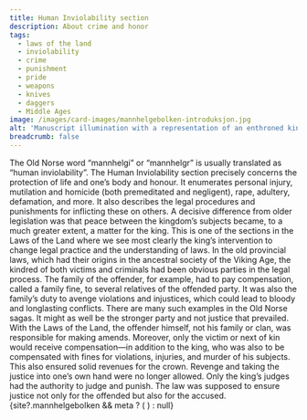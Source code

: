 ```yaml
---
title: Human Inviolability section
description: About crime and honor
tags:
  - laws of the land
  - inviolability
  - crime
  - punishment
  - pride
  - weapons
  - knives
  - daggers
  - Middle Ages
image: /images/card-images/mannhelgebolken-introduksjon.jpg
alt: 'Manuscript illumination with a representation of an enthroned king delivering a charter to a man from Codex Hardenbergianus (GKS 1154, fol. 9v)'
breadcrumb: false
---
```



<SitatHero 
    title= 'Human Inviolability section'
    ingress='“… the laws punish …”'  
    footer='Human Inviolability section, chapter 17'
/>

<Spacer height={10} />

<Container stil="firstletter text-left text-xl" columns='2' margin={0}>
    The Old Norse word “mannhelgi” or “mannhelgr” is usually translated as “human inviolability”. 
    The Human Inviolability section precisely concerns the protection of life and one’s body and honour. 
    It enumerates personal injury, mutilation and homicide (both premeditated and negligent), rape, adultery, defamation, and more. 
    It also describes the legal procedures and punishments for inflicting these on others. 
    A decisive difference from older legislation was that peace between the kingdom’s subjects became, to a much greater extent, a matter for the king. 
    This is one of the sections in the Laws of the Land where we see most clearly the king’s intervention to change legal practice and the understanding of laws. 
    In the old provincial laws, which had their origins in the ancestral society of the Viking Age, the kindred of both victims and criminals had been obvious parties in the legal process. 
    The family of the offender, for example, had to pay compensation, called a family fine, to several relatives of the offended party. 
    It was also the family’s duty to avenge violations and injustices, which could lead to bloody and longlasting conflicts. 
    There are many such examples in the Old Norse sagas. 
    It might as well be the stronger party and not justice that prevailed. 
    With the Laws of the Land, the offender himself, not his family or clan, was responsible for making amends. 
    Moreover, only the victim or next of kin would receive compensation—in addition to the king, who was also to be compensated with fines for violations, injuries, and murder of his subjects. 
    This also ensured solid revenues for the crown. 
    Revenge and taking the justice into one’s own hand were no longer allowed. 
    Only the king’s judges had the authority to judge and punish. 
    The law was supposed to ensure justice not only for the offended but also for the accused.
</Container>

<Container>
    <Spacer height={10}/>
    {site?.mannhelgebolken && meta ? (
    <SubTextsCards items={site.mannhelgebolken} meta={meta}  />
  ) : null}
</Container>
